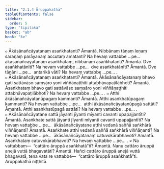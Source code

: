 ```yaml
---
title: "2.1.4 Āruppakathā"
tableOfContents: false
sidebar:
  order: 5
type: "tipitaka"
basket: "ab"
book: "kv"
---
```



<DynamicBreadcrumb />

<Division number="455" book="kv" bookNo="32" page="244">

<Paragraph number="1566" book="kv">
๐ Ākāsānañcāyatanaṃ asaṅkhatanti? Āmantā. Nibbānaṃ tāṇaṃ leṇaṃ saraṇaṃ parāyanaṃ accutaṃ amatanti? Na hevaṃ vattabbe …pe…  ākāsānañcāyatanaṃ asaṅkhataṃ, nibbānaṃ asaṅkhatanti? Āmantā. Dve asaṅkhatānīti? Na hevaṃ vattabbe …pe…  dve asaṅkhatānīti? Āmantā. Dve tāṇāni …pe…  antarikā vāti? Na hevaṃ vattabbe …pe… .
</Paragraph>

<Paragraph number="1567" book="kv">
๐ Ākāsānañcāyatanaṃ asaṅkhatanti? Āmantā. Ākāsānañcāyatanaṃ bhavo gati sattāvāso saṃsāro yoni viññāṇaṭṭhiti attabhāvapaṭilābhoti? Āmantā. Asaṅkhataṃ bhavo gati sattāvāso saṃsāro yoni viññāṇaṭṭhiti attabhāvapaṭilābhoti? Na hevaṃ vattabbe …pe… .
</Paragraph>

<Paragraph number="1568" book="kv">
๐ Atthi ākāsānañcāyatanūpagaṃ kammanti? Āmantā. Atthi asaṅkhatūpagaṃ kammanti? Na hevaṃ vattabbe …pe…  atthi ākāsānañcāyatanūpagā sattāti? Āmantā. Atthi asaṅkhatūpagā sattāti? Na hevaṃ vattabbe …pe… .
</Paragraph>

<Paragraph number="1569" book="kv">
๐ Ākāsānañcāyatane sattā jāyanti jīyanti mīyanti cavanti upapajjantīti? Āmantā. Asaṅkhate sattā jāyanti jīyanti mīyanti cavanti upapajjantīti? Na hevaṃ vattabbe …pe…  ākāsānañcāyatane atthi vedanā saññā saṅkhārā viññāṇanti? Āmantā. Asaṅkhate atthi vedanā saññā saṅkhārā viññāṇanti? Na hevaṃ vattabbe …pe…  ākāsānañcāyatanaṃ catuvokārabhavoti? Āmantā. Asaṅkhataṃ catuvokārabhavoti? Na hevaṃ vattabbe …pe… .
</Paragraph>

</Division>
<Division number="456" book="kv" bookNo="32" page="244">

<Paragraph number="1570" book="kv">
× Na vattabbaṃ—  “cattāro āruppā asaṅkhatā”ti? Āmantā. Nanu cattāro āruppā anejā vuttā bhagavatāti? Āmantā. Hañci cattāro āruppā anejā vuttā bhagavatā, tena vata re vattabbe—  “cattāro āruppā asaṅkhatā”ti.

</Paragraph>
</Division>

<Paragraph number="1571" type="center" book="kv">
Āruppakathā niṭṭhitā.
</Paragraph>